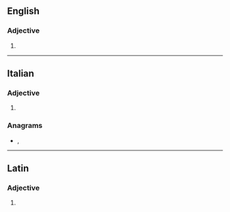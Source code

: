 ==English==

===Adjective===
{{en-adj}}

# {{alternative spelling of|villous|lang=en}}

----

==Italian==

===Adjective===
{{head|it|adjective form}}

# {{inflection of|it|villoso||f|p}}

===Anagrams===
* {{l|it|sollevi}}, {{l|it|vellosi}}

----

==Latin==

===Adjective===
{{la-adj-form|villōse}}

# {{inflection of|la|villōsus||voc|m|s}}